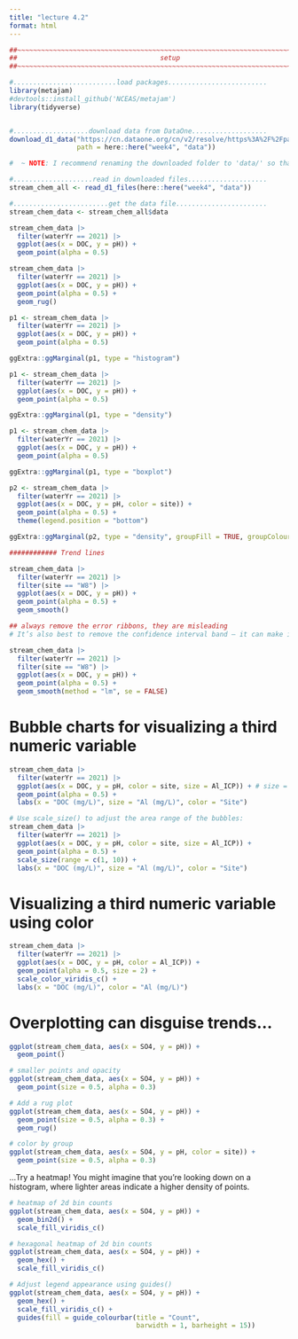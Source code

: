 ```yaml
---
title: "lecture 4.2"
format: html
---
```


```r
##~~~~~~~~~~~~~~~~~~~~~~~~~~~~~~~~~~~~~~~~~~~~~~~~~~~~~~~~~~~~~~~~~~~~~~~~~~~~~~
##                                    setup                                 ----
##~~~~~~~~~~~~~~~~~~~~~~~~~~~~~~~~~~~~~~~~~~~~~~~~~~~~~~~~~~~~~~~~~~~~~~~~~~~~~~

#..........................load packages.........................
library(metajam) 
#devtools::install_github('NCEAS/metajam')
library(tidyverse)


#...................download data from DataOne...................
download_d1_data("https://cn.dataone.org/cn/v2/resolve/https%3A%2F%2Fpasta.lternet.edu%2Fpackage%2Fdata%2Feml%2Fknb-lter-hbr%2F208%2F9%2F3b3cf7ea447cb875d7c7d68ebdfd24c7",
                 path = here::here("week4", "data")) 

#  ~ NOTE: I recommend renaming the downloaded folder to 'data/' so that it's ignored by .gitignore! ~

#....................read in downloaded files....................
stream_chem_all <- read_d1_files(here::here("week4", "data"))

#........................get the data file.......................
stream_chem_data <- stream_chem_all$data
```

```r
stream_chem_data |> 
  filter(waterYr == 2021) |> 
  ggplot(aes(x = DOC, y = pH)) + 
  geom_point(alpha = 0.5)

stream_chem_data |> 
  filter(waterYr == 2021) |> 
  ggplot(aes(x = DOC, y = pH)) + 
  geom_point(alpha = 0.5) +
  geom_rug()

p1 <- stream_chem_data |> 
  filter(waterYr == 2021) |> 
  ggplot(aes(x = DOC, y = pH)) + 
  geom_point(alpha = 0.5)

ggExtra::ggMarginal(p1, type = "histogram")

p1 <- stream_chem_data |> 
  filter(waterYr == 2021) |> 
  ggplot(aes(x = DOC, y = pH)) + 
  geom_point(alpha = 0.5)

ggExtra::ggMarginal(p1, type = "density")

p1 <- stream_chem_data |> 
  filter(waterYr == 2021) |> 
  ggplot(aes(x = DOC, y = pH)) + 
  geom_point(alpha = 0.5)

ggExtra::ggMarginal(p1, type = "boxplot")

p2 <- stream_chem_data |> 
  filter(waterYr == 2021) |> 
  ggplot(aes(x = DOC, y = pH, color = site)) + 
  geom_point(alpha = 0.5) +
  theme(legend.position = "bottom")

ggExtra::ggMarginal(p2, type = "density", groupFill = TRUE, groupColour = TRUE)

############ Trend lines

stream_chem_data |> 
  filter(waterYr == 2021) |> 
  filter(site == "W8") |> 
  ggplot(aes(x = DOC, y = pH)) + 
  geom_point(alpha = 0.5) +
  geom_smooth()

## always remove the error ribbons, they are misleading
# It’s also best to remove the confidence interval band – it can make it a bit clearer to your audience that this is just a trend line and not a properly analyzed linear model (e.g. we haven’t checked for equal variances, normality of residuals)

stream_chem_data |> 
  filter(waterYr == 2021) |> 
  filter(site == "W8") |> 
  ggplot(aes(x = DOC, y = pH)) + 
  geom_point(alpha = 0.5) +
  geom_smooth(method = "lm", se = FALSE)

```

# Bubble charts for visualizing a third numeric variable

```r
stream_chem_data |> 
  filter(waterYr == 2021) |> 
  ggplot(aes(x = DOC, y = pH, color = site, size = Al_ICP)) + # size = Al_ICP is bubble
  geom_point(alpha = 0.5) +
  labs(x = "DOC (mg/L)", size = "Al (mg/L)", color = "Site")

# Use scale_size() to adjust the area range of the bubbles:
stream_chem_data |> 
  filter(waterYr == 2021) |> 
  ggplot(aes(x = DOC, y = pH, color = site, size = Al_ICP)) + 
  geom_point(alpha = 0.5) +
  scale_size(range = c(1, 10)) +
  labs(x = "DOC (mg/L)", size = "Al (mg/L)", color = "Site")

```

# Visualizing a third numeric variable using color
```r
stream_chem_data |> 
  filter(waterYr == 2021) |> 
  ggplot(aes(x = DOC, y = pH, color = Al_ICP)) + 
  geom_point(alpha = 0.5, size = 2) +
  scale_color_viridis_c() +
  labs(x = "DOC (mg/L)", color = "Al (mg/L)")
```

# Overplotting can disguise trends...

```r
ggplot(stream_chem_data, aes(x = SO4, y = pH)) + 
  geom_point()

# smaller points and opacity
ggplot(stream_chem_data, aes(x = SO4, y = pH)) + 
  geom_point(size = 0.5, alpha = 0.3) 

# Add a rug plot
ggplot(stream_chem_data, aes(x = SO4, y = pH)) + 
  geom_point(size = 0.5, alpha = 0.3) +
  geom_rug()

# color by group
ggplot(stream_chem_data, aes(x = SO4, y = pH, color = site)) + 
  geom_point(size = 0.5, alpha = 0.3) 

```

...Try a heatmap!
You might imagine that you’re looking down on a histogram, where lighter areas indicate a higher density of points.
```r
# heatmap of 2d bin counts
ggplot(stream_chem_data, aes(x = SO4, y = pH)) +
  geom_bin2d() +
  scale_fill_viridis_c()

# hexagonal heatmap of 2d bin counts
ggplot(stream_chem_data, aes(x = SO4, y = pH)) +
  geom_hex() +
  scale_fill_viridis_c()

# Adjust legend appearance using guides()
ggplot(stream_chem_data, aes(x = SO4, y = pH)) +
  geom_hex() +
  scale_fill_viridis_c() + 
  guides(fill = guide_colourbar(title = "Count", 
                                barwidth = 1, barheight = 15))

```

